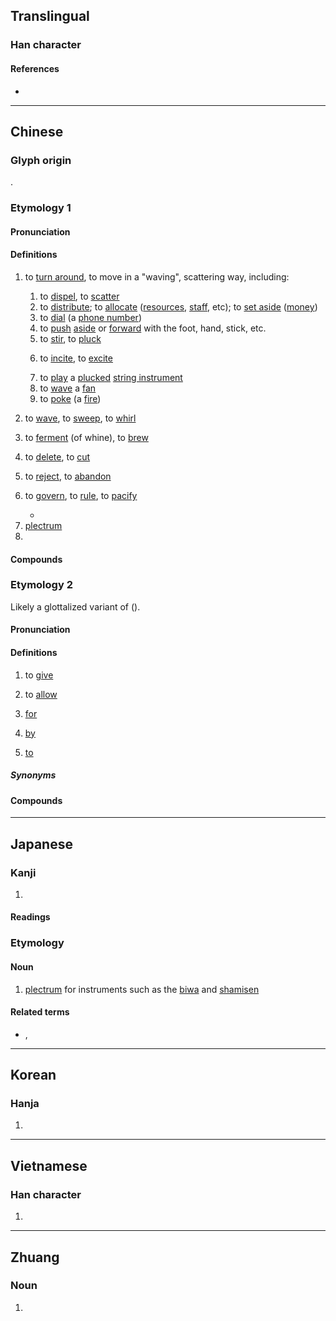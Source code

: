 {{also|拨}}
{{character info}}
==Translingual==
{{Han simplified forms|撥|𫝼|拨|ex=y}}

===Han character===
{{Han char|rn=64|rad=手|as=12|sn=15|four=52047|canj=QNOE|ids=⿰扌發}}

====References====
* {{Han ref|kx=0455.110|dkj=12727|dj=0804.170|hdz=31964.060|uh=64A5|ud=25765|bh=BCB7|bd=48311}}

----

==Chinese==

===Glyph origin===
{{Han etym}}
{{Han compound|手|發|ls=psc|c1=s|c2=p|t1=hand}}.

===Etymology 1===
{{zh-forms|s=拨}}

====Pronunciation====
{{zh-pron
|m=bō
|m-s=bo2
|c=but6,but3,put3
|c_note=but6 — literary; put3 — vernacular, "to wave (a fan), to poke (a fire)", in {{zh-l|撥火|tr=put3 fo2}}, {{zh-l|撥扇|tr=put3 sin3}}, {{zh-l|撥爐|tr=put3 lou4}}
|c-t=
|g=bot6
|h=pfs=pat;gd=bad5
|j=bah4/beh4
|j_note=bah4 - vernacular; beh4 - literary
|mb=buŏi
|md=buák
|mn=poah/poat
|mn_note=poah - vernacular; poat - literary
|mn-t=puah4/bhuah4
|w=4peq
|x=bo6
|mc=y
|oc=y
|ma=
|cat=v,n,cls
}}

====Definitions====
{{zh-hanzi}}

# {{lb|zh|transitive}} to [[turn around]], to move in a "waving", scattering way, including:
## to [[dispel]], to [[scatter]]
## to [[distribute]]; to [[allocate]] ([[resources]], [[staff]], etc); to [[set aside]] ([[money]])
## to [[dial]] (a [[phone number]])
## to [[push]] [[aside]] or [[forward]] with the foot, hand, stick, etc.
## to [[stir]], to [[pluck]]
## {{lb|zh|figurative}} to [[incite]], to [[excite]]
## to [[play]] a [[pluck]]ed [[string instrument]]
## to [[wave]] a [[fan]]
## to [[poke]] (a [[fire]])
# {{lb|zh|intransitive}} to [[wave]], to [[sweep]], to [[whirl]]
# {{lb|zh|intransitive}} to [[ferment]] (of whine), to [[brew]]
# {{lb|zh|transitive}} to [[delete]], to [[cut]]
# {{lb|zh|transitive}} to [[reject]], to [[abandon]]
# {{lb|zh|transitive}} to [[govern]], to [[rule]], to [[pacify]]
#* {{zh-x|撥亂反正|to bring order out of chaos}}
# [[plectrum]]
# {{zh-classifier|people or things|t=[[group]]; [[batch]]}}

====Compounds====
{{zh-der|差撥|嘲撥|分斤撥兩|一撥|劃撥|分撥|土撥鼠|個人撥接|剔撥|冒霜撥露|撥弄|空撥|撥子|撩撥|撥火|撥萬論千|撥穀|擺撥|撥補|撥錢|撥亂|挑撥是非|撥火棍|撥兵|撥號系統|支撥|撥盤|撥雲撩雨|撩雲撥雨|撥龜|撥著癢處|撥正|撥馬|撥弄是非|批撥|撥浪鼓|撥草尋蛇|撥阮|撥雲見日|撥改貸|撥雨撩雲|撥甩|撥給|撥付|撥接服務|撥出|桿撥|撥鐙法|撥風也似|撥手|撥火兒|挑撥離間|撥亂之才|撩蜂撥刺|撥煩理劇|棖撥|挑燈撥火|炊撥兒|撥雲睹日|撥拉|撥亂濟危|撥協銀|撥蠟法|短撥|撥弦|撥嘴|撥交|撥發|撥煩理難|挑撥|撥開|標撥|撥弦樂器|撥瞪兒|撥接|撥剌|撥款|撥萬輪千|撥動|撥火棒|撥弗倒|撥魚兒|撥用|撥風羽|撥接費|提撥|撥亂興治|撥弓|撥亂濟時|撥算盤|撥亂反治|撥亂反正|撥頭|撥置|擺撥不下|撥冗|撥撩|撥亂誅暴|起撥|胡撥四|調撥車道|調撥|返正撥亂|點撥|遣撥|撥扇|撥爐|史撥尼克:si2 but6 nei4 hak1}}

===Etymology 2===
{{zh-forms|s=拨|alt=畀}}
Likely a glottalized variant of {{ltc-l|把|to hold; to give (dialectal)}} ({{zh-ref|Dai, 2004}}).

====Pronunciation====
{{zh-pron
|w=4peq
|cat=v,prep
}}

====Definitions====
{{zh-hanzi}}

# {{lb|zh|Wu}} to [[give]]
# {{lb|zh|Wu}} to [[allow]]
# {{lb|zh|Wu}} [[for]]
# {{lb|zh|Wu}} [[by]]
# {{lb|zh|Wu}} [[to]]

=====Synonyms=====
{{zh-dial|給}}
{{zh-dial|被}}

====Compounds====
{{zh-der|撥辣}}

{{zh-cat|Intermediate}}

----

==Japanese==
{{ja-kanji forms|𫝼|撥}}

===Kanji===
{{ja-kanji|grade=|rs=手12|shin=𫝼}}

# {{rfdef|ja|sort=手12}}

====Readings====
{{ja-readings
|goon=はち
|kanon=はつ
|kanyoon=ばち
|kun=は-ねる, おさ-める
}}

===Etymology===
{{wikipedia|lang=ja|撥}}
{{ja-kanjitab|ばち|yomi=o}}

====Noun====
{{ja-noun|ばち|バチ|shin=𫝼}}

# [[plectrum]] for instruments such as the [[biwa]] and [[shamisen]]

====Related terms====
* {{ja-r|桴|ばち|rom=-}}, {{ja-r|枹|ばち}}

----

==Korean==

===Hanja===
{{ko-hanja|hangeul=[[발]], [[벌]]|eumhun=}}

# {{rfdef|ko|sort=手12}}

----

==Vietnamese==

===Han character===
{{vi-readings|reading=phết, bát, phiết|rs=手12}}

# {{rfdef|vi|sort=手12}}

----

==Zhuang==

===Noun===
{{za-head|noun}}

# {{za-sawndip form of|fwed||wing}}